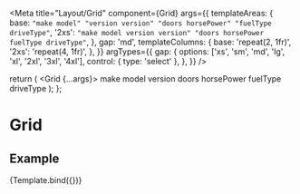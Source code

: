 

<Meta
  title="Layout/Grid"
  component={Grid}
  args={{
    templateAreas: {
      base: `
        "make model"
        "version version"
        "doors horsePower"
        "fuelType driveType"
      `,
      '2xs': `
        "make model version version"
        "doors horsePower fuelType driveType"
      `,
    },
    gap: 'md',
    templateColumns: {
      base: 'repeat(2, 1fr)',
      '2xs': 'repeat(4, 1fr)',
    },
  }}
  argTypes={{
    gap: {
      options: ['xs', 'sm', 'md', 'lg', 'xl', '2xl', '3xl', '4xl'],
      control: { type: 'select' },
    },
  }}
/>

  return (
    <Grid {...args}>
      <GridItem area="make">
        <Box border="1px solid purple" padding="md">
          make
        </Box>
      </GridItem>
      <GridItem area="model">
        <Box border="1px solid purple" padding="md">
          model
        </Box>
      </GridItem>
      <GridItem area="version">
        <Box border="1px solid purple" padding="md">
          version
        </Box>
      </GridItem>
      <GridItem area="doors">
        <Box border="1px solid purple" padding="md">
          doors
        </Box>
      </GridItem>
      <GridItem area="horsePower">
        <Box border="1px solid purple" padding="md">
          horsePower
        </Box>
      </GridItem>
      <GridItem area="fuelType">
        <Box border="1px solid purple" padding="md">
          fuelType
        </Box>
      </GridItem>
      <GridItem area="driveType">
        <Box border="1px solid purple" padding="md">
          driveType
        </Box>
      </GridItem>
    </Grid>
  );
};

# Grid

## Example

<Canvas>
  <Story name="Example">{Template.bind({})}</Story>
</Canvas>

<ArgsTable story="Overview" />
